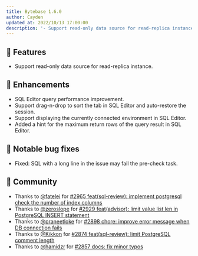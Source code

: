 ```yaml
---
title: Bytebase 1.6.0
author: Cayden
updated_at: 2022/10/13 17:00:00
description: '- Support read-only data source for read-replica instance. - SQL Editor query performance improvement. - Support drag-n-drop to sort the tab in SQL Editor and auto-restore the session. - Support displaying the currently connected environment in SQL Editor - Added a hint for the maximum return rows of the query result in SQL Editor.'
---
```


## 🚀 Features

- Support read-only data source for read-replica instance.

## 🎄 Enhancements

- SQL Editor query performance improvement.
- Support drag-n-drop to sort the tab in SQL Editor and auto-restore the session.
- Support displaying the currently connected environment in SQL Editor.
- Added a hint for the maximum return rows of the query result in SQL Editor.

## 🐞 Notable bug fixes

- Fixed: SQL with a long line in the issue may fail the pre-check task.

## 🎠 Community

- Thanks to [@fatelei](https://github.com/fatelei) for [#2965 feat(sql-review): implement postgresql check the number of index columns](https://github.com/bytebase/bytebase/pull/2965)
- Thanks to [@zeroslope](https://github.com/zeroslope) for [#2929 feat(advisor): limit value list len in PostgreSQL INSERT statement](https://github.com/bytebase/bytebase/pull/2929)
- Thanks to [@praneetloke](https://github.com/praneetloke) for [#2898 chore: improve error message when DB connection fails](https://github.com/bytebase/bytebase/pull/2898)
- Thanks to [@Kikkon](https://github.com/Kikkon) for [#2874 feat(sql-review): limit PostgreSQL comment length](https://github.com/bytebase/bytebase/pull/2874)
- Thanks to [@hamidzr](https://github.com/hamidzr) for [#2857 docs: fix minor typos](https://github.com/bytebase/bytebase/pull/2857)

<IncludeBlock url="/docs/get-started/install/install-upgrade"></IncludeBlock>
